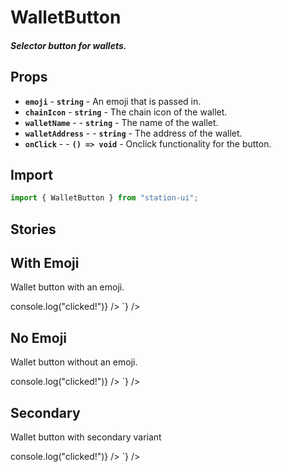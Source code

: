 
<Meta title="Components/Buttons/Wallet" />

# WalletButton

##### Selector button for wallets.

## Props
- **`emoji`** - **`string`** - An emoji that is passed in.
- **`chainIcon`** - **`string`** - The chain icon of the wallet.
- **`walletName`** - <RequiredText /> - **`string`** - The name of the wallet.
- **`walletAddress`** - <RequiredText /> - **`string`** - The address of the wallet.
- **`onClick`** - <RequiredText /> - **`() => void`** - Onclick functionality for the button.

## Import
```jsx
import { WalletButton } from "station-ui";
```

## Stories

## With Emoji
Wallet button with an emoji.
<div className="story_with_source_below">
  <Canvas of={WalletButtonStories.WithEmoji} />
  <Source code={`
    <WalletButton
  emoji={"🔥"}
  walletName="my-wallet"
  walletAddress="terra1hod3...pazdy5"
  chainIcon="https://station-assets.terra.dev/img/chains/Terra.svg"
  onClick={() => console.log("clicked!")}
/>
  `} />
</div>

## No Emoji
Wallet button without an emoji.
<div className="story_with_source_below">
  <Canvas of={WalletButtonStories.NoEmoji} />
  <Source code={`
    <WalletButton
  walletName="my-wallet"
  walletAddress="terra1hod3...pazdy5"
  chainIcon="https://station-assets.terra.dev/img/chains/Terra.svg"
  onClick={() => console.log("clicked!")}
/>
  `} />
</div>

## Secondary
Wallet button with secondary variant
<div className="story_with_source_below">
  <Canvas of={WalletButtonStories.Secondary} />
  <Source code={`
    <WalletButton
    variant="secondary"
  walletName="my-wallet"
  walletAddress="terra1hod3...pazdy5"
  chainIcon="https://station-assets.terra.dev/img/chains/Terra.svg"
  onClick={() => console.log("clicked!")}
/>
  `} />
</div>

<br />
<br />
<br />
<br />
<br />
<br />
<br />
<br />
<br />
<br />
<br />
<br />
<br />
<br />
<br />
<br />
<br />
<br />
<br />
<br />
<br />

